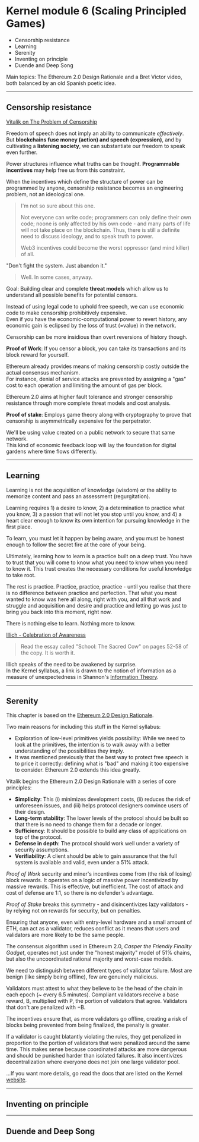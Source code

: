 # Kernel module 6 (Scaling Principled Games)

- Censorship resistance
- Learning
- Serenity
- Inventing on principle
- Duende and Deep Song

Main topics: The Ethereum 2.0 Design Rationale and a Bret Victor video, both balanced by an old Spanish poetic idea.

---

## Censorship resistance

[Vitalik on The Problem of Censorship](https://blog.ethereum.org/2015/06/06/the-problem-of-censorship)

Freedom of speech does not imply an ability to communicate *effectively*.  
But **blockchains fuse money (action) and speech (expression)**, and by cultivating a **listening society**, we can substantiate our freedom to speak even further.

Power structures influence what truths can be thought. **Programmable incentives** may help free us from this constraint. 

When the incentives which define the structure of power can be programmed by anyone, censorship resistance becomes an engineering problem, not an ideological one.

> I'm not so sure about this one. 
>
> Not everyone can write code; programmers can only define their own code; noone is only affected by his own code - and many parts of life will not take place on the blockchain.
> Thus, there is still a definite need to discuss ideology, and to speak truth to power.
>
> Web3 incentives could become the worst oppressor (and mind killer) of all.

"Don't fight the system. Just abandon it." 

> Well. In some cases, anyway.

Goal: Building clear and complete **threat models** which allow us to understand all possible benefits for potential censors.

Instead of using legal code to uphold free speech, we can use economic code to make censorship prohibitively expensive.  
Even if you have the economic-computational power to revert history, any economic gain is eclipsed by the loss of trust (=value) in the network.

Censorship can be more insidious than overt reversions of history though. 

**Proof of Work**: If you censor a block, you can take its transactions and its block reward for yourself.

Ethereum already provides means of making censorship costly outside the actual consensus mechanism.  
For instance, denial of service attacks are prevented by assigning a "gas" cost to each operation and limiting the amount of gas per block. 

Ethereum 2.0 aims at higher fault tolerance and stronger censorship resistance through more complete threat models and cost analysis.  

**Proof of stake**: Employs game theory along with cryptography to prove that censorship is asymmetrically expensive for the perpetrator.

We'll be using value created on a public network to secure that same network.  
This kind of economic feedback loop will lay the foundation for digital gardens where time flows differently.

---

## Learning

Learning is not the acquisition of knowledge (wisdom) or the ability to memorize content and pass an assessment (regurgitation).

Learning requires 1) a desire to know, 2) a determination to practice what you know, 3) a passion that will not let you stop until you know, and 4) a heart clear enough to know its own intention for pursuing knowledge in the first place.

To learn, you must let it happen by being aware, and you must be honest enough to follow the secret fire at the core of your being.

Ultimately, learning how to learn is a practice built on a deep trust. You have to trust that you will come to know what you need to know when you need to know it. This trust creates the necessary conditions for useful knowledge to take root.

The rest is practice. Practice, practice, practice - until you realise that there is no difference between practice and perfection. That what you most wanted to know was here all along, right with you, and all that work and struggle and acquisition and desire and practice and letting go was just to bring you back into this moment, right now.

There is nothing else to learn. Nothing more to know.

[Illich - Celebration of Awareness](https://download.tuxfamily.org/openmathdep/history/Celebration_of_Awareness-Illich.pdf)

> Read the essay called "School: The Sacred Cow" on pages 52-58 of the copy. It is worth it.

Illich speaks of the need to be awakened by surprise.  
In the Kernel syllabus, a link is drawn to the notion of information as a measure of unexpectedness in Shannon's [Information Theory](https://youtu.be/tPcCElmAaRI).

---

## Serenity

This chapter is based on the [Ethereum 2.0 Design Rationale](https://notes.ethereum.org/@vbuterin/rkhCgQteN?type=view).

Two main reasons for including this stuff in the Kernel syllabus:

- Exploration of low-level primitives yields possibility: While we need to look at the primitives, the intention is to walk away with a better understanding of the possibilities they imply.
- It was mentioned previously that the best way to protect free speech is to price it correctly: defining what is "bad" and making it too expensive to consider. Ethereum 2.0 extends this idea greatly.

Vitalik begins the Ethereum 2.0 Design Rationale with a series of core principles:

- **Simplicity**: This (i) minimizes development costs, (ii) reduces the risk of unforeseen issues, and (iii) helps protocol designers convince users of their design.
- **Long-term stability**: The lower levels of the protocol should be built so that there is no need to change them for a decade or longer.
- **Sufficiency**: It should be possible to build any class of applications on top of the protocol.
- **Defense in depth**: The protocol should work well under a variety of security assumptions.
- **Verifiability**: A client should be able to gain assurance that the full system is available and valid, even under a 51% attack.

*Proof of Work* security and miner's incentives come from (the risk of losing) block rewards. It operates on a logic of massive power incentivized by massive rewards. This is effective, but inefficient. The cost of attack and cost of defense are 1:1, so there is no defender's advantage.

*Proof of Stake* breaks this symmetry - and disincentivizes lazy validators - by relying not on rewards for security, but on penalties. 

Ensuring that anyone, even with entry-level hardware and a small amount of ETH, can act as a validator, reduces conflict as it means that users and validators are more likely to be the same people.

The consensus algorithm used in Ethereum 2.0, *Casper the Friendly Finality Gadget*, operates not just under the "honest majority" model of 51% chains, but also the uncoordinated rational majority and worst-case models.

We need to distinguish between different types of validator failure. Most are benign (like simply being offline), few are genuinely malicious. 

Validators must attest to what they believe to be the head of the chain in each epoch (~ every 6.5 minutes). Compliant validators receive a base reward, B, multiplied with P, the portion of validators that agree. Validators that don't are penalized with −B. 

The incentives ensure that, as more validators go offline, creating a risk of blocks being prevented from being finalized, the penalty is greater. 

If a validator is caught blatantly violating the rules, they get penalized in proportion to the portion of validators that were penalized around the same time. This makes sense because coordinated attacks are more dangerous and should be punished harder than isolated failures. It also incentivizes decentralization where everyone does not join one large validator pool.

...If you want more details, go read the docs that are listed on the Kernel [website](https://www.kernel.community/en/learn/module-6/serenity).

---
 
## Inventing on principle


---

## Duende and Deep Song

